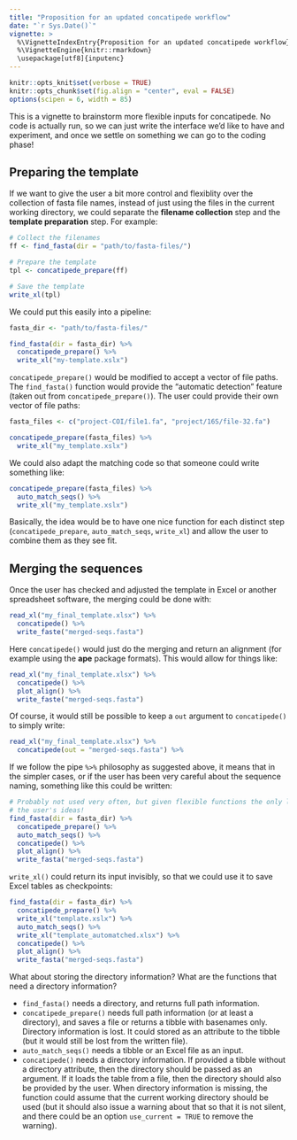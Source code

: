 ```yaml
---
title: "Proposition for an updated concatipede workflow"
date: "`r Sys.Date()`"
vignette: >
  %\VignetteIndexEntry{Proposition for an updated concatipede workflow}
  %\VignetteEngine{knitr::rmarkdown}
  \usepackage[utf8]{inputenc}
---
```


```r
knitr::opts_knit$set(verbose = TRUE)
knitr::opts_chunk$set(fig.align = "center", eval = FALSE)
options(scipen = 6, width = 85)
```

This is a vignette to brainstorm more flexible inputs for concatipede. No code is actually run, so we can just write the interface we'd like to have and experiment, and once we settle on something we can go to the coding phase!

## Preparing the template

If we want to give the user a bit more control and flexiblity over the collection of fasta file names, instead of just using the files in the current working directory, we could separate the **filename collection** step and the **template preparation** step. For example:

```r
# Collect the filenames
ff <- find_fasta(dir = "path/to/fasta-files/")

# Prepare the template
tpl <- concatipede_prepare(ff)

# Save the template
write_xl(tpl)
```

We could put this easily into a pipeline:

```r
fasta_dir <- "path/to/fasta-files/"

find_fasta(dir = fasta_dir) %>%
  concatipede_prepare() %>%
  write_xl("my-template.xslx")
```

`concatipede_prepare()` would be modified to accept a vector of file paths. The `find_fasta()` function would provide the "automatic detection" feature (taken out from `concatipede_prepare()`). The user could provide their own vector of file paths:

```r
fasta_files <- c("project-COI/file1.fa", "project/16S/file-32.fa")

concatipede_prepare(fasta_files) %>%
  write_xl("my_template.xslx")
```

We could also adapt the matching code so that someone could write something like:

```r
concatipede_prepare(fasta_files) %>%
  auto_match_seqs() %>%
  write_xl("my_template.xslx")
```

Basically, the idea would be to have one nice function for each distinct step (`concatipede_prepare`, `auto_match_seqs`, `write_xl`) and allow the user to combine them as they see fit.

## Merging the sequences

Once the user has checked and adjusted the template in Excel or another spreadsheet software, the merging could be done with:

```r
read_xl("my_final_template.xlsx") %>%
  concatipede() %>%
  write_faste("merged-seqs.fasta")
```

Here `concatipede()` would just do the merging and return an alignment (for example using the **ape** package formats). This would allow for things like:

```r
read_xl("my_final_template.xlsx") %>%
  concatipede() %>%
  plot_align() %>%
  write_faste("merged-seqs.fasta")
```

Of course, it would still be possible to keep a `out` argument to `concatipede()` to simply write:

```r
read_xl("my_final_template.xlsx") %>%
  concatipede(out = "merged-seqs.fasta") %>%
```

If we follow the pipe `%>%` philosophy as suggested above, it means that in the simpler cases, or if the user has been very careful about the sequence naming, something like this could be written:

```r
# Probably not used very often, but given flexible functions the only limit is
# the user's ideas!
find_fasta(dir = fasta_dir) %>%
  concatipede_prepare() %>%
  auto_match_seqs() %>%
  concatipede() %>%
  plot_align() %>%
  write_fasta("merged-seqs.fasta")
```

`write_xl()` could return its input invisibly, so that we could use it to save Excel tables as checkpoints:

```r
find_fasta(dir = fasta_dir) %>%
  concatipede_prepare() %>%
  write_xl("template.xslx") %>%
  auto_match_seqs() %>%
  write_xl("template_automatched.xlsx") %>%
  concatipede() %>%
  plot_align() %>%
  write_fasta("merged-seqs.fasta")
```

What about storing the directory information? What are the functions that need a directory information?

- `find_fasta()` needs a directory, and returns full path information.
- `concatipede_prepare()` needs full path information (or at least a directory), and saves a file or returns a tibble with basenames only. Directory information is lost. It could stored as an attribute to the tibble (but it would still be lost from the written file).
- `auto_match_seqs()` needs a tibble or an Excel file as an input.
- `concatipede()` needs a directory information. If provided a tibble without a directory attribute, then the directory should be passed as an argument. If it loads the table from a file, then the directory should also be provided by the user. When directory information is missing, the function could assume that the current working directory should be used (but it should also issue a warning about that so that it is not silent, and there could be an option `use_current = TRUE` to remove the warning).

